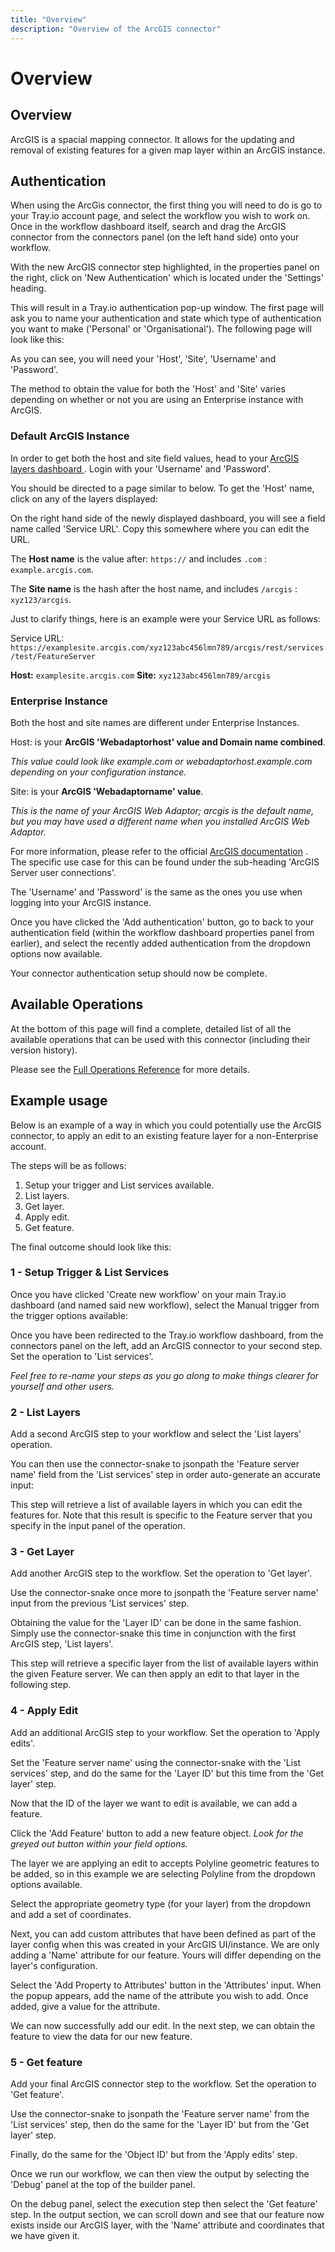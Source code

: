 ```yaml
---
title: "Overview"
description: "Overview of the ArcGIS connector"
---
```


# Overview

## Overview

ArcGIS is a spacial mapping connector. It allows for the updating and removal of existing features for a given map layer within an ArcGIS instance.

## Authentication

When using the ArcGis connector, the first thing you will need to do is go to your Tray.io account page, and select the workflow you wish to work on. Once in the workflow dashboard itself, search and drag the ArcGIS connector from the connectors panel (on the left hand side) onto your workflow.

With the new ArcGIS connector step highlighted, in the properties panel on the right, click on 'New Authentication' which is located under the 'Settings' heading.

This will result in a Tray.io authentication pop-up window. The first page will ask you to name your authentication and state which type of authentication you want to make ('Personal' or 'Organisational'). The following page will look like this:

As you can see, you will need your 'Host', 'Site', 'Username' and 'Password'.

The method to obtain the value for both the 'Host' and 'Site' varies depending on whether or not you are using an Enterprise instance with ArcGIS.

### Default ArcGIS Instance

In order to get both the host and site field values, head to your [ ArcGIS layers dashboard ](https://developers.arcgis.com/layers) . Login with your 'Username' and 'Password'.

You should be directed to a page similar to below. To get the 'Host' name, click on any of the layers displayed:

On the right hand side of the newly displayed dashboard, you will see a field name called 'Service URL'. Copy this somewhere where you can edit the URL.

The **Host name** is the value after: `https://` and includes `.com` : `example.arcgis.com`.

The **Site name** is the hash after the host name, and includes `/arcgis` : `xyz123/arcgis`.

Just to clarify things, here is an example were your Service URL as follows:

Service URL: `https://examplesite.arcgis.com/xyz123abc456lmn789/arcgis/rest/services/test/FeatureServer`

**Host:** `examplesite.arcgis.com` **Site:** `xyz123abc456lmn789/arcgis`

### Enterprise Instance

Both the host and site names are different under Enterprise Instances.

Host: is your **ArcGIS 'Webadaptorhost' value and Domain name combined**.

*This value could look like  example.com  or  webadaptorhost.example.com  depending on your configuration instance.*

Site: is your **ArcGIS 'Webadaptorname' value**.

*This is the name of your ArcGIS Web Adaptor;  arcgis  is the default name, but you may have used a different name when you installed ArcGIS Web Adaptor.*

For more information, please refer to the official [ ArcGIS documentation](https://enterprise.arcgis.com/en/portal/latest/administer/windows/components-of-arcgis-urls.html/) . The specific use case for this can be found under the sub-heading 'ArcGIS Server user connections'.

The 'Username' and 'Password' is the same as the ones you use when logging into your ArcGIS instance.

Once you have clicked the 'Add authentication' button, go to back to your authentication field (within the workflow dashboard properties panel from earlier), and select the recently added authentication from the dropdown options now available.

Your connector authentication setup should now be complete.

## Available Operations

At the bottom of this page will find a complete, detailed list of all the available operations that can be used with this connector (including their version history).

Please see the [Full Operations Reference](#operationsFull) for more details.

## Example usage

Below is an example of a way in which you could potentially use the ArcGIS connector, to apply an edit to an existing feature layer for a non-Enterprise account.

The steps will be as follows:

1. Setup your trigger and List services available.
2. List layers.
3. Get layer.
4. Apply edit.
5. Get feature.

The final outcome should look like this:

### 1 - Setup Trigger & List Services

Once you have clicked 'Create new workflow' on your main Tray.io dashboard (and named said new workflow), select the Manual trigger from the trigger options available:

Once you have been redirected to the Tray.io workflow dashboard, from the connectors panel on the left, add an ArcGIS connector to your second step. Set the operation to 'List services'.

*Feel free to re-name your steps as you go along to make things clearer for yourself and other users.*

### 2 - List Layers

Add a second ArcGIS step to your workflow and select the 'List layers' operation.

You can then use the connector-snake to jsonpath the 'Feature server name' field from the 'List services' step in order auto-generate an accurate input:

This step will retrieve a list of available layers in which you can edit the features for. Note that this result is specific to the Feature server that you specify in the input panel of the operation.

### 3 - Get Layer

Add another ArcGIS step to the workflow. Set the operation to 'Get layer'.

Use the connector-snake once more to jsonpath the 'Feature server name' input from the previous 'List services' step.

Obtaining the value for the 'Layer ID' can be done in the same fashion. Simply use the connector-snake this time in conjunction with the first ArcGIS step, 'List layers'.

This step will retrieve a specific layer from the list of available layers within the given Feature server. We can then apply an edit to that layer in the following step.

### 4 - Apply Edit

Add an additional ArcGIS step to your workflow. Set the operation to 'Apply edits'.

Set the 'Feature server name' using the connector-snake with the 'List services' step, and do the same for the 'Layer ID' but this time from the 'Get layer' step.

Now that the ID of the layer we want to edit is available, we can add a feature.

Click the 'Add Feature' button to add a new feature object. *Look for the greyed out button within your field options.*

The layer we are applying an edit to accepts Polyline geometric features to be added, so in this example we are selecting Polyline from the dropdown options available.

Select the appropriate geometry type (for your layer) from the dropdown and add a set of coordinates.

Next, you can add custom attributes that have been defined as part of the layer config when this was created in your ArcGIS UI/instance. We are only adding a 'Name' attribute for our feature. Yours will differ depending on the layer's configuration.

Select the 'Add Property to Attributes' button in the 'Attributes' input. When the popup appears, add the name of the attribute you wish to add. Once added, give a value for the attribute.

We can now successfully add our edit. In the next step, we can obtain the feature to view the data for our new feature.

### 5 - Get feature

Add your final ArcGIS connector step to the workflow. Set the operation to 'Get feature'.

Use the connector-snake to jsonpath the 'Feature server name' from the 'List services' step, then do the same for the 'Layer ID' but from the 'Get layer' step.

Finally, do the same for the 'Object ID' but from the 'Apply edits' step.

Once we run our workflow, we can then view the output by selecting the 'Debug' panel at the top of the builder panel.

On the debug panel, select the execution step then select the 'Get feature' step. In the output section, we can scroll down and see that our feature now exists inside our ArcGIS layer, with the 'Name' attribute and coordinates that we have given it.
